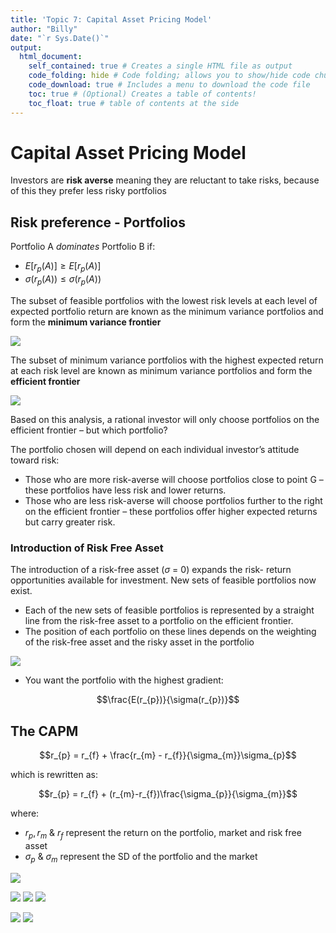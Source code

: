 ```yaml
---
title: 'Topic 7: Capital Asset Pricing Model'
author: "Billy"
date: "`r Sys.Date()`"
output: 
  html_document: 
    self_contained: true # Creates a single HTML file as output
    code_folding: hide # Code folding; allows you to show/hide code chunks
    code_download: true # Includes a menu to download the code file
    toc: true # (Optional) Creates a table of contents!
    toc_float: true # table of contents at the side
---
```


# Capital Asset Pricing Model

Investors are **risk averse** meaning they are reluctant to take risks, because of this they prefer less risky portfolios

## Risk preference - Portfolios

Portfolio A *dominates* Portfolio B if:

- $E[r_p(A)] \ge E[r_p(A)]$
- $\sigma(r_p(A)) \le \sigma(r_p(A))$

The subset of feasible portfolios with the lowest risk levels at each level of expected portfolio return are known as the minimum variance portfolios and form the **minimum variance frontier**

![](/Users/sengwill20/Desktop/FINC2011/MinVarFront.png)


The subset of minimum variance portfolios with the highest expected return at each risk level are known as minimum variance portfolios and form the **efficient frontier**

![](/Users/sengwill20/Desktop/FINC2011/EffFrontier.png)


Based on this analysis, a rational investor will only choose portfolios on the efficient frontier – but which portfolio?

The portfolio chosen will depend on each individual investor’s attitude toward risk:

- Those who are more risk-averse will choose portfolios close to point G – these portfolios have less risk and lower returns.
- Those who are less risk-averse will choose portfolios further to the right on the efficient frontier – these portfolios offer higher expected returns but carry greater risk.


### Introduction of Risk Free Asset
The introduction of a risk-free asset ($\sigma$ = 0) expands the risk- return opportunities available for investment. New sets of feasible portfolios now exist.

- Each of the new sets of feasible portfolios is represented by a straight line from the risk-free asset to a portfolio on the efficient frontier.
- The position of each portfolio on these lines depends on the weighting of the risk-free asset and the risky asset in the portfolio


![](/Users/sengwill20/Desktop/FINC2011/RiskFreeAsset.png)


- You want the portfolio with the highest gradient:

$$\frac{E(r_{p})}{\sigma(r_{p})}$$


## The CAPM

$$r_{p} = r_{f} + \frac{r_{m} - r_{f}}{\sigma_{m}}\sigma_{p}$$


which is rewritten as:

$$r_{p} = r_{f} + (r_{m}-r_{f})\frac{\sigma_{p}}{\sigma_{m}}$$

where:

- $r_{p}, r_{m}$ & $r_{f}$ represent the return on the portfolio, market and risk free asset
- $\sigma_{p}$ & $\sigma_{m}$ represent the SD of the portfolio and the market


![](/Users/sengwill20/Desktop/FINC2011/CAPM.png)


![](/Users/sengwill20/Desktop/FINC2011/CAPM2.png)
![](/Users/sengwill20/Desktop/FINC2011/BetaEstimate.png)
![](/Users/sengwill20/Desktop/FINC2011/CAPMequation.png)

![](/Users/sengwill20/Desktop/FINC2011/CAPM3.png)
![](/Users/sengwill20/Desktop/FINC2011/EstimatedReturns.png)

